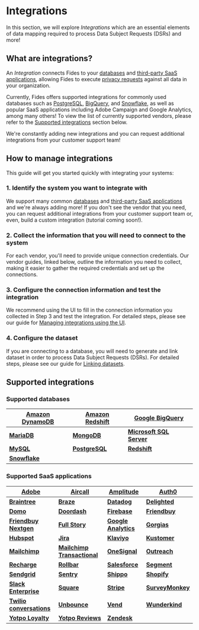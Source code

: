 
# Integrations
In this section, we will explore _Integrations_ which are an essential elements of data mapping required to process Data Subject Requests (DSRs) and more!

## What are integrations?

An _Integration_ connects Fides to your [databases](integrations/databases) and [third-party SaaS applications](integrations/saas-integrations), allowing Fides to execute [privacy requests](privacy-requests) against all data in your organization.

Currently, Fides offers supported integrations for commonly used databases such as [PostgreSQL](integrations/databases/postgresql), [BigQuery](integrations/databases/bigquery), and [Snowflake](integrations/databases/snowflake), as well as popular SaaS applications including Adobe Campaign and Google Analytics, among many others! To view the list of currently supported vendors, please refer to the [Supported integrations](#supported_integrations) section below.

We're constantly adding new integrations and you can request additional integrations from your customer support team!


## How to manage integrations
This guide will get you started quickly with integrating your systems:

### 1. Identify the system you want to integrate with
We support many common [databases](./integrations/databases) and [third-party SaaS applications](./integrations/saas-integrations) and we're always adding more! 
If you don't see the vendor that you need, you can request additional integrations from your customer support team or, even, build a custom integration (tutorial coming soon!). 

### 2. Collect the information that you will need to connect to the system
For each vendor, you'll need to provide unique connection credentials. Our vendor guides, linked below, outline the information you need to collect, making it easier to gather the required credentials and set up the connections.

### 3. Configure the connection information and test the integration
We recommend using the UI to fill in the connection information you collected in Step 3 and test the integration. For detailed steps, please see our guide for [Managing integrations using the UI](integrations/manage-integrations).

### 4. Configure the dataset
If you are connecting to a database, you will need to generate and link dataset in order to process Data Subject Requests (DSRs).  For detailed steps, please see our guide for [Linking datasets](/user-guides/datasets/link-datasets).


## Supported integrations

### Supported databases

| [**Amazon DynamoDB**](/user-guides/integrations/databases/dynamodb) | [**Amazon Redshift**](/user-guides/integrations/databases/redshift) | [**Google BigQuery**](/user-guides/integrations/databases/bigquery) | 
| ------------ | ------------ | ------------ | 
| [**MariaDB**](/user-guides/integrations/databases/mariadb) | [**MongoDB**](/user-guides/integrations/databases/mongodb) | [**Microsoft SQL Server**](/user-guides/integrations/databases/mssql) | 
| [**MySQL**](/user-guides/integrations/databases/mysql) | [**PostgreSQL**](/user-guides/integrations/databases/postgresql) | [**Redshift**](/user-guides/integrations/databases/redshift) |
| [**Snowflake**](/user-guides/integrations/databases/snowflake) | 

### Supported SaaS applications

| [**Adobe**]() | [**Aircall**]()    | [**Amplitude**]() | [**Auth0**]() | 
| ------------ | ------------ | ------------ | ------------ | 
| [**Braintree**]() | [**Braze**]()      | [**Datadog**]()          | [**Delighted**]() | 
| [**Domo**](domo) | [**Doordash**]()   | [**Firebase**]() | [**Friendbuy**]() | 
| [**Friendbuy Nextgen**]() | [**Full Story**]() | [**Google Analytics**]() | [**Gorgias**]()   | 
| [**Hubspot**]() | [**Jira**](jira)  | [**Klaviyo**]()  | [**Kustomer**]()  |
| [**Mailchimp**]()  | [**Mailchimp Transactional**]() | [**OneSignal**]() | [**Outreach**]() | 
| [**Recharge**]() | [**Rollbar**]() | [**Salesforce**]() | [**Segment**]() | 
| [**Sendgrid**]() | [**Sentry**](sentry) | [**Shippo**]() | [**Shopify**]() | 
| [**Slack Enterprise**]() | [**Square**]() | [**Stripe**]() | [**SurveyMonkey**]() | 
| [**Twilio conversations**]() | [**Unbounce**]() | [**Vend**]() | [**Wunderkind**]() | 
| [**Yotpo Loyalty**]() | [**Yotpo Reviews**]() | [**Zendesk**]() |